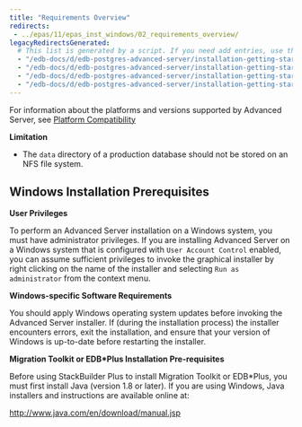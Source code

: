 ```yaml
---
title: "Requirements Overview"
redirects:
 - ../epas/11/epas_inst_windows/02_requirements_overview/
legacyRedirectsGenerated:
  # This list is generated by a script. If you need add entries, use the `legacyRedirects` key.
  - "/edb-docs/d/edb-postgres-advanced-server/installation-getting-started/installation-guide-for-linux/11/EDB_Postgres_Advanced_Server_Installation_Guide_Linux.1.04.html"
  - "/edb-docs/d/edb-postgres-advanced-server/installation-getting-started/upgrade-guide/11/EDB_Postgres_Advanced_Server_Upgrade_Guide.1.04.html"
  - "/edb-docs/d/edb-postgres-advanced-server/installation-getting-started/installation-guide-for-windows/11/EDB_Postgres_Advanced_Server_Installation_Guide_Windows.1.06.html"
  - "/edb-docs/d/edb-postgres-advanced-server/installation-getting-started/installation-guide-for-windows/11/EDB_Postgres_Advanced_Server_Installation_Guide_Windows.1.04.html"
---
```


<div id="requirements_overview" class="registered_link"></div>

For information about the platforms and versions supported by Advanced Server, see [Platform Compatibility](https://www.enterprisedb.com/platform-compatibility#epas)


**Limitation**

-  The `data` directory of a production database should not be stored on an NFS file system.

## Windows Installation Prerequisites

**User Privileges**

To perform an Advanced Server installation on a Windows system, you must have administrator privileges. If you are installing Advanced Server on a Windows system that is configured with `User Account Control` enabled, you can assume sufficient privileges to invoke the graphical installer by right clicking on the name of the installer and selecting `Run as administrator` from the context menu.

**Windows-specific Software Requirements**

You should apply Windows operating system updates before invoking the Advanced Server installer. If (during the installation process) the installer encounters errors, exit the installation, and ensure that your version of Windows is up-to-date before restarting the installer.

**Migration Toolkit or EDB\*Plus Installation Pre-requisites**

Before using StackBuilder Plus to install Migration Toolkit or EDB\*Plus, you must first install Java (version 1.8 or later). If you are using Windows, Java installers and instructions are available online at:

<http://www.java.com/en/download/manual.jsp>

